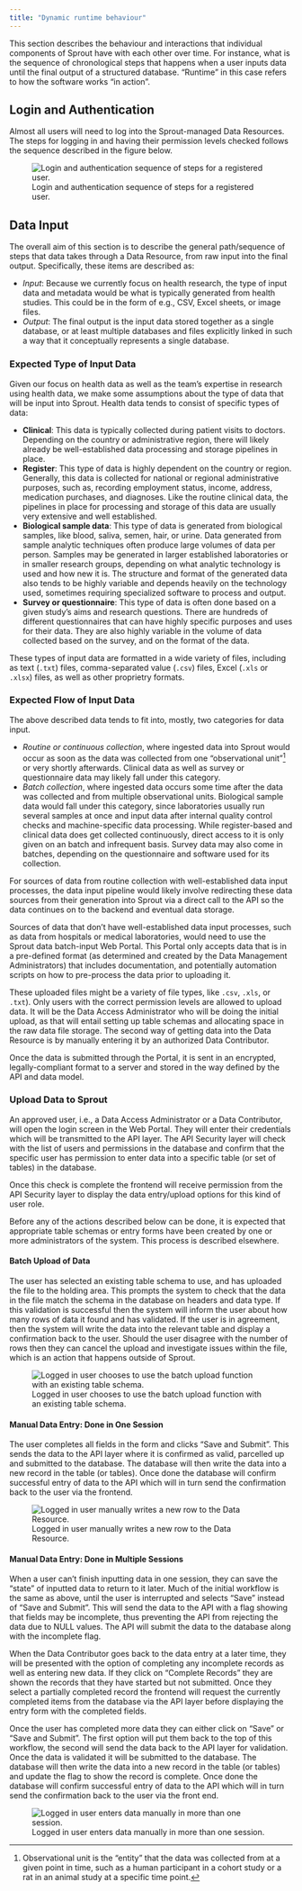 ```yaml
---
title: "Dynamic runtime behaviour"
---
```


This section describes the behaviour and interactions that individual components of Sprout have with each other over time. For instance, what is the sequence of chronological steps that happens when a user inputs data until the final output of a structured database. "Runtime" in this case refers
to how the software works "in action".

## Login and Authentication

Almost all users will need to log into the Sprout-managed Data
Resources. The steps for logging in and having their permission levels
checked follows the sequence described in the figure below.

![Login and authentication sequence of steps for a registered user.](images/runtime-login-sequence.png)

<!-- TODO: Make a link to authentication app instead of describing here? Or in design repo, since this is necessary for all components. -->

## Data Input

The overall aim of this section is to describe the general path/sequence of steps that
data takes through a Data Resource, from raw input into the final
output. Specifically, these items are described as:

-   *Input*: Because we currently focus on health research, the type of
    input data and metadata would be what is typically generated from
    health studies. This could be in the form of e.g., CSV, Excel sheets, or image files.
-   *Output*: The final output is the input data stored
    together as a single database, or at least multiple databases and
    files explicitly linked in such a way that it conceptually
    represents a single database.

### Expected Type of Input Data

Given our focus on health data as well as the team's expertise in research using health data,
we make some assumptions about the type of data that will be input into
Sprout. Health data tends to consist of specific types of data:

-   **Clinical**: This data is typically collected during patient visits
    to doctors. Depending on the country or administrative region, there
    will likely already be well-established data processing and storage
    pipelines in place. 
-   **Register**: This type of data is highly dependent on the country
    or region. Generally, this data is collected for national or
    regional administrative purposes, such as, recording employment
    status, income, address, medication purchases, and diagnoses. Like
    the routine clinical data, the pipelines in place for processing and
    storage of this data are usually very extensive and well established. 
-   **Biological sample data**: This type of data is generated from
    biological samples, like blood, saliva, semen, hair, or urine. Data
    generated from sample analytic techniques often produce large
    volumes of data per person. Samples may be generated in larger
    established laboratories or in smaller research groups, depending on
    what analytic technology is used and how new it is. The
    structure and format of the generated data also tends to be highly
    variable and depends heavily on the technology used, sometimes
    requiring specialized software to process and output.
-   **Survey or questionnaire**: This type of data is often done based
    on a given study's aims and research questions. There are hundreds
    of different questionnaires that can have highly specific purposes
    and uses for their data. They are also highly variable in the volume
    of data collected based on the survey, and on the format of the
    data.

These types of input data are formatted in a wide variety of files, including as text (`.txt`) files, comma-separated value (`.csv`) files, Excel (`.xls` or `.xlsx`) files, as well as other proprietry formats.

### Expected Flow of Input Data

The above described data tends to fit into, mostly, two categories for
data input.

-   *Routine or continuous collection*, where ingested data into
    Sprout would occur as soon as the data was collected from one
    "observational unit"[^1] or very shortly afterwards. Clinical data
    as well as survey or questionnaire data may likely fall under this
    category.
-   *Batch collection*, where ingested data occurs some time after the
    data was collected and from multiple observational units. Biological
    sample data would fall under this category, since laboratories
    usually run several samples at once and input data after internal
    quality control checks and machine-specific data processing. While
    register-based and clinical data does get collected continuously, direct access
    to it is only given on an batch and infrequent basis.
    Survey data may also come in batches, depending on the questionnaire
    and software used for its collection.

[^1]: Observational unit is the "entity" that the data was collected
    from at a given point in time, such as a human participant in a
    cohort study or a rat in an animal study at a specific time point.

For sources of data from routine collection with well-established data
input processes, the data input pipeline would likely involve
redirecting these data sources from their generation into Sprout via a
direct call to the API so the data continues on to the backend and
eventual data storage.

Sources of data that don't have well-established data input processes,
such as data from hospitals or medical laboratories, would need to use the
Sprout data batch-input Web Portal. This Portal only accepts data
that is in a pre-defined format (as determined and created by the Data Management 
Administrators) that includes documentation, and potentially automation
scripts on how to pre-process the data prior to uploading it.

These uploaded files might be a variety of file types, like `.csv`,
`.xls`, or `.txt`). Only users with the correct permission levels are
allowed to upload data. It will be the Data Access Administrator who
will be doing the initial upload, as that will entail setting up table schemas
and allocating space in the raw data file storage. The second way of
getting data into the Data Resource is by manually entering it by an
authorized Data Contributor.

Once the data is submitted through the Portal, it is sent in an
encrypted, legally-compliant format to a server and stored in the way
defined by the API and data model.

### Upload Data to Sprout

An approved user, i.e., a Data Access Administrator or a Data Contributor, will open the login screen in the Web Portal. They
will enter their credentials which will be transmitted to the API layer.
The API Security layer will check with the list of users and permissions
in the database and confirm that the specific user has permission to
enter data into a specific table (or set of tables) in the database.

Once this check is complete the frontend will receive permission from
the API Security layer to display the data entry/upload options for this kind of user role.

Before any of the actions described below can be done, it is expected that appropriate table schemas or entry forms have been created by one or more administrators of the system. This process is described elsewhere.

<!--TODO change elsewhere above to the actual location of where we describe table schema and data entry form creation-->

#### Batch Upload of Data 

<!-- TODO: Add user flow diagrams? -->

The user has selected an existing table schema to use, and has uploaded the file to the holding area. This prompts the system to check that the data in the file match the schema in the database on headers and data type. If this validation is successful then the system will inform the user about how many rows of data it found and has validated. If the user is in agreement, then the system will write the data into the relevant table and display a confirmation back to the user. Should the user disagree with the number of rows then they can cancel the upload and investigate issues within the file, which is an action that happens outside of Sprout.

![Logged in user chooses to use the batch upload function with an existing table schema.](images/user-flow-data-upload.png){#fig-batch-data-entry}

<!--TODO Ensure that the link above will still work once SKB has finished updating the diagrams-->

#### Manual Data Entry: Done in One Session

The user completes all fields in the form and clicks "Save and Submit". This sends
the data to the API layer where it is confirmed as valid, parcelled up
and submitted to the database. The database will then write the data
into a new record in the table (or tables). Once done the database will
confirm successful entry of data to the API which will in turn send the
confirmation back to the user via the frontend.

![Logged in user manually writes a new row to the Data
Resource.](images/runtime-manual-data-entry.png){#fig-manual-data-entry}

#### Manual Data Entry: Done in Multiple Sessions

When a user can't finish inputting data in one session, they can save the "state" of inputted data to return to it later.
Much of the initial
workflow is the same as above, until the user is interrupted and selects
"Save" instead of "Save and Submit". This will send the data to the API with
a flag showing that fields may be incomplete, thus preventing the API
from rejecting the data due to NULL values. The API will submit the data
to the database along with the incomplete flag.

When the Data Contributor goes back to the data entry at a later time, they will be
presented with the option of completing any incomplete records as well
as entering new data. If they click on "Complete Records" they are shown
the records that they have started but not submitted. Once they select a
partially completed record the frontend will request the currently
completed items from the database via the API layer before displaying
the entry form with the completed fields.

Once the user has completed more data they can either click on "Save" or
"Save and Submit". The first option will put them back to the top of this
workflow, the second will send the data back to the API layer for
validation. Once the data is validated it will be submitted to the
database. The database will then write the data into a new record in the
table (or tables) and update the flag to show the record is complete.
Once done the database will confirm successful entry of data to the API
which will in turn send the confirmation back to the user via the front
end.

![Logged in user enters data manually in more than one
session.](images/runtime-manual-data-update.png){#fig-manual-data-update}
